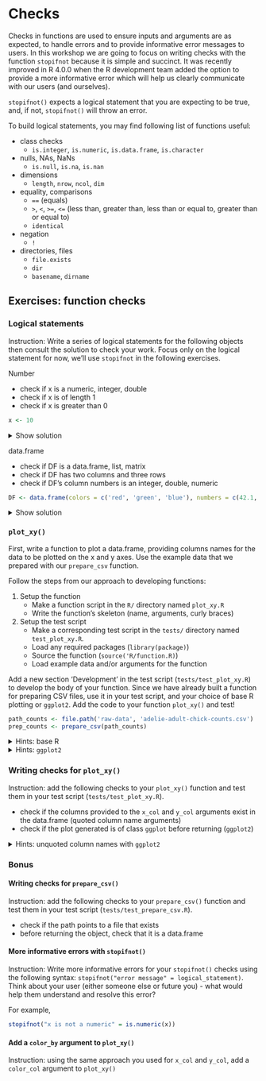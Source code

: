 # Checks

Checks in functions are used to ensure inputs and arguments are as expected,
to handle errors and to provide informative error messages to users. In this
workshop we are going to focus on writing checks with the function `stopifnot` because it is simple and succinct. It was recently improved in R 4.0.0 when the R development team added the option to provide a more informative error which will help us clearly communicate with our users (and ourselves). 

`stopifnot()` expects a logical statement that you are expecting to be true, and, if not, `stopifnot()` will throw an error. 

To build logical statements, you may find following list of functions useful:

- class checks
    - `is.integer`, `is.numeric`, `is.data.frame`, `is.character`
- nulls, NAs, NaNs
    - `is.null`, `is.na`, `is.nan`
- dimensions
    - `length`, `nrow`, `ncol`, `dim`
- equality, comparisons
    - `==` (equals)
    - `>`, `<`, `>=`, `<=` (less than, greater than, less than or equal to, greater than or equal to)
    - `identical`
- negation
    - `!`
- directories, files
    - `file.exists`
    - `dir`
    - `basename`, `dirname`


## Exercises: function checks

### Logical statements

Instruction: Write a series of logical statements for the following objects then consult the solution to check your work. Focus only on the logical statement for now, we'll use `stopifnot` in the following exercises. 

Number

- check if x is a numeric, integer, double
- check if x is of length 1
- check if x is greater than 0

```r
x <- 10
```

<details>
<summary>Show solution</summary>
```r
is.numeric(x)
is.integer(x)
is.double(x)

length(x) == 1

x > 0
```
</details>

data.frame

- check if DF is a data.frame, list, matrix
- check if DF has two columns and three rows
- check if DF's column numbers is an integer, double, numeric

```r
DF <- data.frame(colors = c('red', 'green', 'blue'), numbers = c(42.1, 2L, 10))
```

<details>
<summary>Show solution</summary>
```r
is.data.frame(DF)
is.list(DF)
is.matrix(DF)

ncol(DF) == 2
nrow(DF) == 3

is.integer(DF$numbers)
is.double(DF$numbers)
is.numeric(DF$numbers)
```
</details>


### `plot_xy()`

First, write a function to plot a data.frame, providing columns names for the data to be plotted on the x and y axes. Use the example data that we prepared with our `prepare_csv` function. 

Follow the steps from our approach to developing functions:

1. Setup the function
    - Make a function script in the `R/` directory named `plot_xy.R`
    - Write the function's skeleton (name, arguments, curly braces)
1. Setup the test script
    - Make a corresponding test script in the `tests/` directory named `test_plot_xy.R`. 
    - Load any required packages (`library(package)`)
    - Source the function (`source('R/function.R)`)
    - Load example data and/or arguments for the function 

Add a new section 'Development' in the test script (`tests/test_plot_xy.R`) to develop the body of your function. Since we have already built a function for preparing CSV files, use it in your test script, and your choice of base R plotting or `ggplot2`. Add the code to your function `plot_xy()` and test!

```r
path_counts <- file.path('raw-data', 'adelie-adult-chick-counts.csv')
prep_counts <- prepare_csv(path_counts)
```



<details>
<summary>Hints: base R</summary>
<hr>
This function has one step: taking an input data.frame and generating a plot. 

The function's arguments should include the data.frame, as well as the column names for the X and Y axes. 

Pass the data.frame's to the plot function's x and y arguments with the `[[` syntax, eg. `DF[[x_column]]`
<hr>
</details>

<details>
<summary>Hints: `ggplot2`</summary>
<hr>
This function has one step: taking an input data.frame and generating a plot. 

The function's arguments should include the data.frame, as well as the column names for the X and Y axes. 

There are two main options:

- Pass the data.frame's to ggplot's data argument then use the `.data[[col]]` syntax to wrap the x_col and y_col arguments (quoted column names) within `aes`. 

- Pass the data.frame's to ggplot's data argument then use the `{{ }}` "embrace operator" to wrap the x_col and y_col arguments (unquoted* column names) within `aes`. 

See the `?aes` help page and the example with the "embrace operator", and more
details here: https://ggplot2.tidyverse.org/articles/ggplot2-in-packages.html#using-aes-and-vars-in-a-package-function

<hr>
</details>


### Writing checks for `plot_xy()`

Instruction: add the following checks to your `plot_xy()` function and
test them in your test script (`tests/test_plot_xy.R`). 

- check if the columns provided to the `x_col` and `y_col` arguments exist in the data.frame (quoted column name arguments)
- check if the plot generated is of class `ggplot` before returning (`ggplot2`) 


<details>
<summary>Hints: unquoted column names with `ggplot2`</summary>
<hr>
If you opted to use unquoted column names, it might be trickier to check 
if column names exist in the data.frame. However - this check is already 
covered by `ggplot()` anyways. 

In case you wanted to add this, on top of the internal `ggplot2` check,
try something like this: 

`as_name(enquo(x_col)) %in% colnames(DT)`

These are `rlang` functions, part of the "tidy eval tools" and examples
of metaprogramming. The Advanced R book has a detailed section on this concept. 

<hr>
</details>

### Bonus

#### Writing checks for `prepare_csv()`

Instruction: add the following checks to your `prepare_csv()` function and
test them in your test script (`tests/test_prepare_csv.R`). 

- check if the path points to a file that exists
- before returning the object, check that it is a data.frame

#### More informative errors with `stopifnot()`

Instruction: Write more informative errors for your `stopifnot()` checks using the following syntax: `stopifnot("error message" = logical_statement)`. Think about your user (either someone else or future you) - what would help them understand and resolve this error?

For example, 

```r
stopifnot("x is not a numeric" = is.numeric(x))
```


#### Add a `color_by` argument to `plot_xy()`

Instruction: using the same approach you used for `x_col` and `y_col`, add a `color_col` argument to `plot_xy()`

